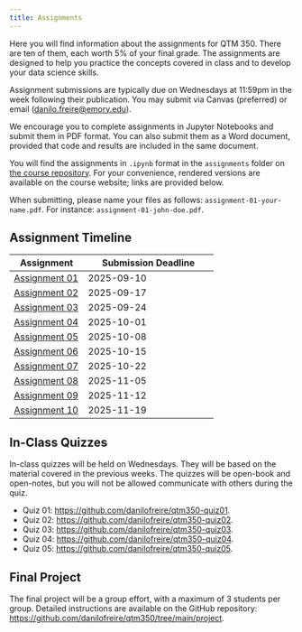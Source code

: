 ```yaml
---
title: Assignments
---
```


Here you will find information about the assignments for QTM 350. There are ten of them, each worth 5% of your final grade. The assignments are designed to help you practice the concepts covered in class and to develop your data science skills.

Assignment submissions are typically due on Wednesdays at 11:59pm in the week following their publication. You may submit via Canvas (preferred) or email (<danilo.freire@emory.edu>).

We encourage you to complete assignments in Jupyter Notebooks and submit them in PDF format. You can also submit them as a Word document, provided that code and results are included in the same document.

You will find the assignments in `.ipynb` format in the `assignments` folder on [the course repository](https://github.com/danilofreire/qtm350/tree/main/assignments). For your convenience, rendered versions are available on the course website; links are provided below.

When submitting, please name your files as follows: `assignment-01-your-name.pdf`. For instance: `assignment-01-john-doe.pdf`.

## Assignment Timeline

| Assignment | Submission Deadline |
|------------|---------------------|
| [Assignment 01](https://github.com/danilofreire/qtm350/blob/main/assignments/01-assignment.ipynb) | 2025-09-10 |
| [Assignment 02](https://github.com/danilofreire/qtm350/blob/main/assignments/02-assignment.ipynb) | 2025-09-17 |
| [Assignment 03](https://github.com/danilofreire/qtm350/blob/main/assignments/03-assignment.ipynb) | 2025-09-24 |
| [Assignment 04](https://github.com/danilofreire/qtm350/blob/main/assignments/04-assignment.ipynb) | 2025-10-01 |
| [Assignment 05](https://github.com/danilofreire/qtm350/blob/main/assignments/05-assignment.ipynb) | 2025-10-08 |
| [Assignment 06](https://github.com/danilofreire/qtm350/blob/main/assignments/06-assignment.ipynb) | 2025-10-15 |
| [Assignment 07](https://github.com/danilofreire/qtm350/blob/main/assignments/07-assignment.ipynb) | 2025-10-22 |
| [Assignment 08](https://github.com/danilofreire/qtm350/blob/main/assignments/08-assignment.ipynb) | 2025-11-05 |
| [Assignment 09](https://github.com/danilofreire/qtm350/blob/main/assignments/09-assignment.sql) | 2025-11-12 |
| [Assignment 10](https://github.com/danilofreire/qtm350/blob/main/assignments/10-assignment.ipynb) | 2025-11-19 |

## In-Class Quizzes

In-class quizzes will be held on Wednesdays. They will be based on the material covered in the previous weeks. The quizzes will be open-book and open-notes, but you will not be allowed communicate with others during the quiz. 

* Quiz 01: <https://github.com/danilofreire/qtm350-quiz01>. 
* Quiz 02: <https://github.com/danilofreire/qtm350-quiz02>. 
* Quiz 03: <https://github.com/danilofreire/qtm350-quiz03>. 
* Quiz 04: <https://github.com/danilofreire/qtm350-quiz04>. 
* Quiz 05: <https://github.com/danilofreire/qtm350-quiz05>. 

## Final Project

The final project will be a group effort, with a maximum of 3 students per group. Detailed instructions are available on the GitHub repository: <https://github.com/danilofreire/qtm350/tree/main/project>.
